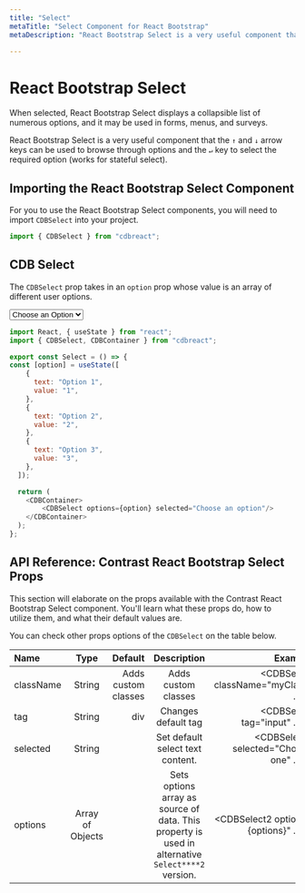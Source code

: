 ```yaml
---
title: "Select"
metaTitle: "Select Component for React Bootstrap"
metaDescription: "React Bootstrap Select is a very useful component that the `↑` and `↓` arrow keys can be used to browse through options and the `↵` key to select the required option (works for stateful select)."

---
```



# React Bootstrap Select

When selected, React Bootstrap Select displays a collapsible list of numerous options, and it may be used in forms, menus, and surveys.

React Bootstrap Select is a very useful component that the `↑` and `↓` arrow keys can be used to browse through options and the `↵` key to select the required option (works for stateful select).

## Importing the React Bootstrap Select Component

For you to use the React Bootstrap Select components, you will need to import `CDBSelect` into your project.

```javascript
import { CDBSelect } from "cdbreact";
```

## CDB Select 

The `CDBSelect` prop takes in an `option` prop whose value is an array of different user options.

<div class="container">
  <select class="w-100 p-2">
    <option>Choose an Option</option>
    <option value="1">Option 1</option>
    <option value="2">Option 2</option>
    <option value="3">Option 3</option>
  </select>
</div>

```javascript
import React, { useState } from "react";
import { CDBSelect, CDBContainer } from "cdbreact";

export const Select = () => {
const [option] = useState([
    {
      text: "Option 1",
      value: "1",
    },
    {
      text: "Option 2",
      value: "2",
    },
    {
      text: "Option 3",
      value: "3",
    },
  ]);

  return (
    <CDBContainer>
        <CDBSelect options={option} selected="Choose an option"/>
    </CDBContainer>
  );
};
```

## API Reference: Contrast React Bootstrap Select Props

This section will elaborate on the props available with the Contrast React Bootstrap Select component. You'll learn what these props do, how to utilize them, and what their default values are.

You can check other props options of the `CDBSelect` on the table below.

| Name            | Type        | Default      |   Description| Example      |
| :------------- | :----------: | -----------: | :----------: | -----------: |
| className      | String       | Adds custom classes             |Adds custom classes	      |     <CDBSelect className="myClass" ... />  |
| tag            | String       | div          | Changes default tag | <CDBSelect tag="input" ... />  |
| selected       | String       |              | Set default select text content. | <CDBSelect2 selected="Choose one" ... />  |
| options        | Array of Objects |              | Sets options array as source of data. This property is used in alternative `Select****2` version. | <CDBSelect2 options={options}" ... />  |
